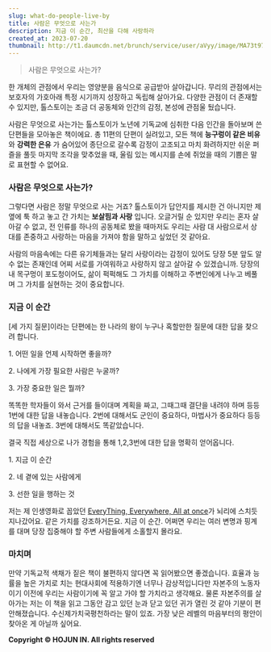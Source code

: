 ```yaml
---
slug: what-do-people-live-by
title: 사람은 무엇으로 사는가
description: 지금 이 순간, 최산을 다해 사랑하라
created_at: 2023-07-20
thumbnail: http://t1.daumcdn.net/brunch/service/user/aVyy/image/MA73t97JAog7yawB9B7BxQ_bH7w.jpeg
---
```


> 사람은 무엇으로 사는가?

한 개체의 관점에서 우리는 영양분을 음식으로 공급받아 살아갑니다. 무리의 관점에서는 보호자의 가호아래 특정 시기까지 성장하고 독립해
살아가요. 다양한 관점이 더 존재할 수 있지만, 톨스토이는 조금 더 공동체와 인간의 감정, 본성에 관점울 뒀습니다.

사람은 무엇으로 사는가는 톨스토이가 노년에 기독교에 심취한 다음 인간을 돌아보며 쓴 단편들을 모아놓은 책이에요. 총 11편의 단편이
실려있고, 모든 책에 **능구렁이 같은 비유** 와 **강력한 은유** 가 숨어있어 종단으로 갈수록 감정이 고조되고 마치 화려하지만 쉬운
퍼즐을 풀듯 마지막 조각을 맞추었을 때, 울림 있는 메시지를 손에 쥐었을 때의 기쁨은 말로 표현할 수 없어요.

### 사람은 무엇으로 사는가?

그렇다면 사람은 정말 무엇으로 사는 거죠? 톨스토이가 답안지를 제시한 건 아니지만 제 옆에 툭 하고 놓고 간 가치는 **보살핌과 사랑**
입니다. 오글거릴 순 있지만 우리는 혼자 살아갈 수 없고, 전 인류를 하나의 공동체로 봤을 때마저도 우리는 사람 대 사람으로서 상대를
존중하고 사랑하는 마음을 가져야 함을 말하고 싶었던 것 같아요.

사람의 마음속에는 다른 유기체들과는 달리 사랑이라는 감정이 있어도 당장 5분 앞도 알 수 없는 존재인데 어찌 서로를 가여워하고 사랑하지 않고
살아갈 수 있겠습니까. 당장의 내 목구멍이 포도청이어도, 삶이 퍽퍽해도 그 가치를 이해하고 주변인에게 나누고 베풀며 그 가치를 실현하는 것이
중요합니다.

### 지금 이 순간

[세 가지 질문]이라는 단편에는 한 나라의 왕이 누구나 혹할만한 질문에 대한 답을 찾으려 합니다.

1\. 어떤 일을 언제 시작하면 좋을까?

2\. 나에게 가장 필요한 사람은 누굴까?

3\. 가장 중요한 일은 뭘까?

똑똑한 학자들이 와서 근거를 들이대며 계획을 짜고, 그때그때 결단을 내려야 하며 등등 1번에 대한 답을 내놓습니다. 2번에 대해서도 군인이
중요하다, 마법사가 중요하다 등등의 답을 내놓죠. 3번에 대해서도 똑같았습니다.

결국 직접 세상으로 나가 경험을 통해 1,2,3번에 대한 답을 명확히 얻어옵니다.

1\. 지금 이 순간

2\. 네 곁에 있는 사람에게

3\. 선한 일을 행하는 것

저는 제 인생영화로 꼽았던 [EveryThing, Everywhere, All at
once](https://brunch.co.kr/@dlsghwns/52)가 뇌리에 스치듯 지나갔어요. 같은 가치를 강조하거든요. 지금 이
순간. 어쩌면 우리는 여러 변명과 핑계를 대며 당장 집중해야 할 주변 사람들에게 소홀할지 몰라요.

### 마치며

만약 기독교적 색채가 짙은 책이 불편하지 않다면 꼭 읽어봤으면 좋겠습니다. 효율과 능률을 높은 가치로 치는 현대사회에 적용하기엔 너무나
감상적입니다만 자본주의 노동자이기 이전에 우리는 사람이기에 꼭 알고 가야 할 가치라고 생각해요. 물론 자본주의를 살아가는 저는 이 책을 읽고
그동안 감고 있던 눈과 닫고 있던 귀가 열린 것 같아 기분이 편안해졌습니다. 수신제가치국평천하라는 말이 있죠. 가장 낮은 레벨의 마음부터의
평안이 찾아온 게 아닐까 싶어요.


**Copyright © HOJUN IN. All rights reserved**